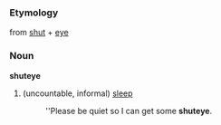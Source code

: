 ===Etymology===
from [[shut]] + [[eye]]
===Noun===
'''shuteye'''
#(uncountable, informal) [[sleep]]
#:''Please be quiet so I can get some '''shuteye'''.